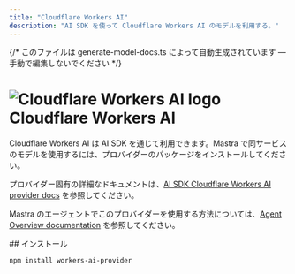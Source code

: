 ```yaml
---
title: "Cloudflare Workers AI"
description: "AI SDK を使って Cloudflare Workers AI のモデルを利用する。"
---
```


{/* このファイルは generate-model-docs.ts によって自動生成されています — 手動で編集しないでください */}


# <img src="https://models.dev/logos/cloudflare-workers-ai.svg" alt="Cloudflare Workers AI logo" className="inline w-8 h-8 mr-2 align-middle dark:invert dark:brightness-0 dark:contrast-200" />Cloudflare Workers AI

Cloudflare Workers AI は AI SDK を通じて利用できます。Mastra で同サービスのモデルを使用するには、プロバイダーのパッケージをインストールしてください。

プロバイダー固有の詳細なドキュメントは、[AI SDK Cloudflare Workers AI provider docs](https://ai-sdk.dev/providers/community-providers/cloudflare-workers-ai) を参照してください。

Mastra のエージェントでこのプロバイダーを使用する方法については、[Agent Overview documentation](/docs/agents/overview) を参照してください。

<div id="installation">
  ## インストール
</div>

```bash npm2yarn copy
npm install workers-ai-provider
```

